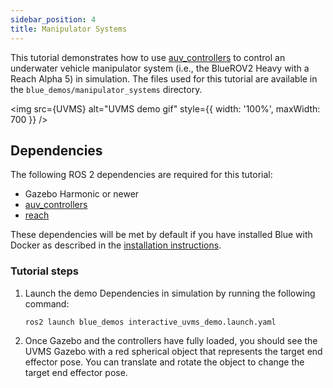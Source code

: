 ```yaml
---
sidebar_position: 4
title: Manipulator Systems
---
```



This tutorial demonstrates how to use [auv_controllers](https://github.com/Robotic-Decision-Making-Lab/auv_controllers)
to control an underwater vehicle manipulator system (i.e., the BlueROV2 Heavy
with a Reach Alpha 5) in simulation. The files used for this tutorial are available
in the `blue_demos/manipulator_systems` directory.

<img src={UVMS} alt="UVMS demo gif" style={{ width: '100%', maxWidth: 700 }} />

## Dependencies

The following ROS 2 dependencies are required for this tutorial:

* Gazebo Harmonic or newer
* [auv_controllers](https://github.com/Robotic-Decision-Making-Lab/auv_controllers)
* [reach](https://github.com/Robotic-Decision-Making-Lab/reach)

These dependencies will be met by default if you have installed Blue with
Docker as described in the [installation instructions](/installation).

### Tutorial steps

1. Launch the demo Dependencies in simulation by running the following command:

   ```bash
   ros2 launch blue_demos interactive_uvms_demo.launch.yaml
   ```

2. Once Gazebo and the controllers have fully loaded, you should see the UVMS
   Gazebo with a red spherical object that represents the target end effector
   pose. You can translate and rotate the object to change the target end effector pose.
